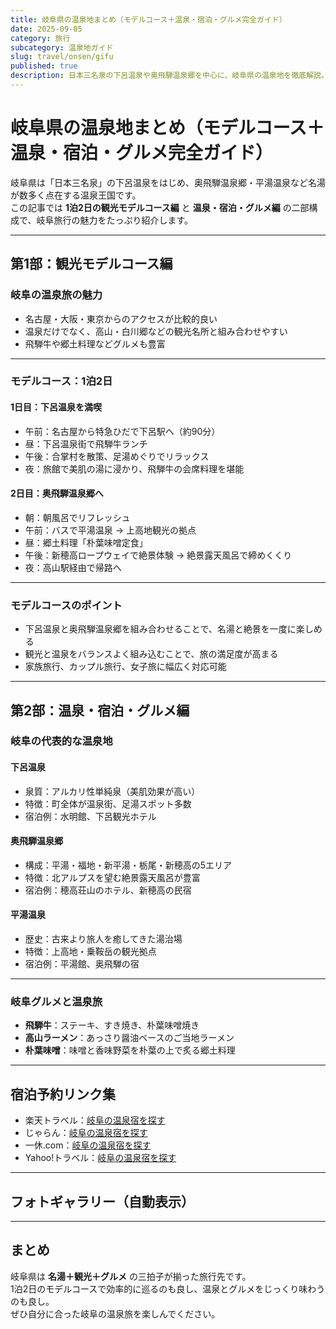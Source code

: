 ```yaml
---
title: 岐阜県の温泉地まとめ（モデルコース＋温泉・宿泊・グルメ完全ガイド）
date: 2025-09-05
category: 旅行
subcategory: 温泉地ガイド
slug: travel/onsen/gifu
published: true
description: 日本三名泉の下呂温泉や奥飛騨温泉郷を中心に、岐阜県の温泉地を徹底解説。1泊2日の観光モデルコースと、温泉＋宿泊＋グルメの楽しみ方を二部構成で紹介。
---
```


# 岐阜県の温泉地まとめ（モデルコース＋温泉・宿泊・グルメ完全ガイド）

岐阜県は「日本三名泉」の下呂温泉をはじめ、奥飛騨温泉郷・平湯温泉など名湯が数多く点在する温泉王国です。  
この記事では **1泊2日の観光モデルコース編** と **温泉・宿泊・グルメ編** の二部構成で、岐阜旅行の魅力をたっぷり紹介します。  

---

## 第1部：観光モデルコース編

### 岐阜の温泉旅の魅力
- 名古屋・大阪・東京からのアクセスが比較的良い  
- 温泉だけでなく、高山・白川郷などの観光名所と組み合わせやすい  
- 飛騨牛や郷土料理などグルメも豊富  

---

### モデルコース：1泊2日

#### **1日目：下呂温泉を満喫**
- 午前：名古屋から特急ひだで下呂駅へ（約90分）  
- 昼：下呂温泉街で飛騨牛ランチ  
- 午後：合掌村を散策、足湯めぐりでリラックス  
- 夜：旅館で美肌の湯に浸かり、飛騨牛の会席料理を堪能  

#### **2日目：奥飛騨温泉郷へ**
- 朝：朝風呂でリフレッシュ  
- 午前：バスで平湯温泉 → 上高地観光の拠点  
- 昼：郷土料理「朴葉味噌定食」  
- 午後：新穂高ロープウェイで絶景体験 → 絶景露天風呂で締めくくり  
- 夜：高山駅経由で帰路へ  

---

### モデルコースのポイント
- 下呂温泉と奥飛騨温泉郷を組み合わせることで、名湯と絶景を一度に楽しめる  
- 観光と温泉をバランスよく組み込むことで、旅の満足度が高まる  
- 家族旅行、カップル旅行、女子旅に幅広く対応可能  

---

## 第2部：温泉・宿泊・グルメ編

### 岐阜の代表的な温泉地

#### **下呂温泉**
- 泉質：アルカリ性単純泉（美肌効果が高い）  
- 特徴：町全体が温泉街、足湯スポット多数  
- 宿泊例：水明館、下呂観光ホテル  

#### **奥飛騨温泉郷**
- 構成：平湯・福地・新平湯・栃尾・新穂高の5エリア  
- 特徴：北アルプスを望む絶景露天風呂が豊富  
- 宿泊例：穂高荘山のホテル、新穂高の民宿  

#### **平湯温泉**
- 歴史：古来より旅人を癒してきた湯治場  
- 特徴：上高地・乗鞍岳の観光拠点  
- 宿泊例：平湯館、奥飛騨の宿  

---

### 岐阜グルメと温泉旅
- **飛騨牛**：ステーキ、すき焼き、朴葉味噌焼き  
- **高山ラーメン**：あっさり醤油ベースのご当地ラーメン  
- **朴葉味噌**：味噌と香味野菜を朴葉の上で炙る郷土料理  

---

## 宿泊予約リンク集
- 楽天トラベル：[岐阜の温泉宿を探す](https://hotel.travel.rakuten.co.jp/portal/search/HotelSearchForm?f_query=%E5%B2%90%E9%98%9C%20%E6%B8%A9%E6%B3%89)  
- じゃらん：[岐阜の温泉宿を探す](https://www.jalan.net/uw/uwp1400/uww1401.do?freeText=%E5%B2%90%E9%98%9C%20%E6%B8%A9%E6%B3%89)  
- 一休.com：[岐阜の温泉宿を探す](https://www.ikyu.com/search/?kw=%E5%B2%90%E9%98%9C%20%E6%B8%A9%E6%B3%89)  
- Yahoo!トラベル：[岐阜の温泉宿を探す](https://ck.jp.ap.valuecommerce.com/servlet/referral?sid=3751180&pid=892044611)  

---

## フォトギャラリー（自動表示）
<OnsenHotelGallery keyword="岐阜 温泉" />

---

## まとめ
岐阜県は **名湯＋観光＋グルメ** の三拍子が揃った旅行先です。  
1泊2日のモデルコースで効率的に巡るのも良し、温泉とグルメをじっくり味わうのも良し。  
ぜひ自分に合った岐阜の温泉旅を楽しんでください。  

